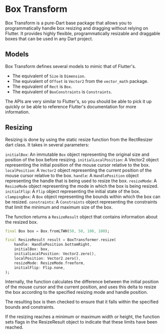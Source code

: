 # Box Transform

Box Transform is a pure-Dart base package that allows you to programmatically handle box resizing and dragging without
relying on Flutter. It provides highly flexible, programmatically resizable and draggable boxes that can be used in any
Dart project.

## Models

Box Transform defines several models to mimic that of Flutter's.

* The equivalent of `Size` is `Dimension`.
* The equivalent of `Offset` is `Vector2` from the `vector_math` package.
* The equivalent of `Rect` is `Box`.
* The equivalent of `BoxConstraints` is `Constraints`.

The APIs are very similar to Flutter's, so you should be able to pick it up quickly or be able to reference
Flutter's documentation for more information.

## Resizing

Resizing is done by using the static resize function from the RectResizer dart class. It takes in several parameters:

`initialBox`: An immutable `Box` object representing the original size and position of the box before resizing.
`initialLocalPosition`: A Vector2 object representing the initial position of the mouse cursor relative to the box.
`localPosition`: A `Vector2` object representing the current position of the mouse cursor relative to the box.
`handle`: A `HandlePosition` object representing the handle that is being used to resize the box.
`resizeMode`: A `ResizeMode` object representing the mode in which the box is being resized.
`initialFlip`: A `Flip` object representing the initial state of the box.
`clampingBox`: A `Box` object representing the bounds within which the box can be resized.
`constraints`: A `Constraints` object representing the constraints that limit the minimum and maximum size of the box.

The function returns a `ResizeResult` object that contains information about the resized box.

```dart title="Resizing a Box"
final Box box = Box.fromLTWH(50, 50, 100, 100);

final ResizeResult result = BoxTransformer.resize(
    handle: HandlePosition.bottomRight,
    initialBox: box,
    initialLocalPosition: Vector2.zero(),
    localPosition: Vector2.zero(),
    resizeMode: ResizeMode.freeform,
    initialFlip: Flip.none,
);
```

Internally, the function calculates the difference between the initial position of the mouse cursor and the current
position, and uses this delta to resize the box according to the specified resizing mode and handle position.

The resulting box is then checked to ensure that it falls within the specified bounds and constraints.

If the resizing reaches a minimum or maximum width or height, the function sets flags in the ResizeResult object to
indicate that these limits have been reached.
